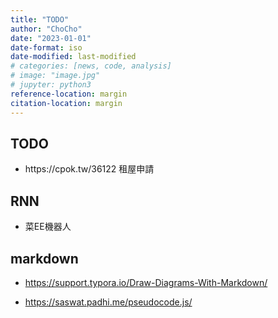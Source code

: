 ```yaml
---
title: "TODO"
author: "ChoCho"
date: "2023-01-01"
date-format: iso
date-modified: last-modified
# categories: [news, code, analysis]
# image: "image.jpg"
# jupyter: python3
reference-location: margin
citation-location: margin
---
```


## TODO

- https://cpok.tw/36122 租屋申請



## RNN

- 菜EE機器人
 

## markdown

- [https://support.typora.io/Draw-Diagrams-With-Markdown/](https://support.typora.io/Draw-Diagrams-With-Markdown/)

- [https://saswat.padhi.me/pseudocode.js/](https://saswat.padhi.me/pseudocode.js/)

